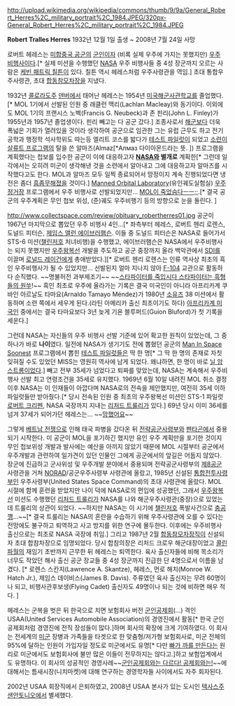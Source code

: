 http://upload.wikimedia.org/wikipedia/commons/thumb/9/9a/General_Robert_Herres%2C_military_portrait%2C_1984.JPEG/320px-General_Robert_Herres%2C_military_portrait%2C_1984.JPEG

'''Robert Tralles Herres'''
1932년 12월 1일 출생 ~ 2008년 7월 24일 사망

로버트 헤레스는 [[미합중국 공군]]의 [[군인]]이자 (비록 실제 우주에 가지는 못했지만) [[우주 비행사]]이다.[* 실제 미션을 수행했던 [[NASA]] 우주 비행사들 중 4성 장군까지 오르는 사람은 [[케빈 패트릭 칠튼]]이 있다. 칠튼 역시 헤레스처럼 우주사령관을 역임.] 초대 통합우주사령관, 초대 [[합동참모차장]]을 지냈다.

1932년 [[콜로라도]]주 [[덴버]]에서 태어난 헤레스는 1954년 [[미국해군사관학교]]를 졸업했다.[* MOL 1기에서 선발된 인원 중 래클런 맥리(Lachlan Macleay)와 동기이다. 이외에도 MOL 1기의 프랜시스 노벡(Francis G. Neubeck)과 존 핀리(John L. Finley)가 1955년과 1957년 졸업생이다. 핀리 빼고는 다 공군 갔다.] 조종사로서 [[미합중국 해군|해군]]보다 더욱 폭넓은 기회가 열려있을 것이라 생각하여 공군으로 임관한 그는 유럽 근무도 하고 전기공학과 행정학 석사학위도 따는등 엘리트 코스를 밟다가 [[테스트 파일럿]]이 되었고 [[소련]]이 [[살류트 프로그램]]의 탈을 쓴 알마즈(Almaz[*Алмаз 다이아몬드라는 뜻. ]) 프로그램을 계획했다는 첩보를 입수한 공군이 이에 대응하고자 '''[[NASA]]와 별개로''' 계획한[* 그런데 일각에서는 오히려 미군이 생각해낸 것을 소련에서 알아내고 그에 대응하고자 알마즈를 시작했다고도 한다. MOL과 알마즈 모두 일찍 종료되어서 망정이지 계속 진행되었다면 냉전은 좀더 [[흠좀무]]해졌을 것이다.] [[MOL|Manned Orbital Laboratory]](유인궤도실험실) [[우주 정거장]] 프로그램에서 우주 비행사로 선발되었지만... [[문어가 죽었슴다|MOL이 죽었슴다ㅡㅡ;;]].[* 결국 공군의 우주계획은 무인 첩보 위성, (준)궤도 우주비행기 등의 방향으로 눈을 돌린다. ]

http://www.collectspace.com/review/obituary_robertherres01.jpg
공군이 1967년 마지막으로 뽑았던 우주 비행사 4인...[* 좌측부터 헤레스, 로버트 헨리 로렌스, 도널드 피터슨, [[제임스 앨런 에이브러햄슨]]. 이들 중 도널드 피터슨은 NASA로 들어가서 STS-6 미션([[챌린저호]] 처녀비행)을 수행했고, 에이브러햄슨은 NASA에서 우주비행사는 되지 못했지만 [[우주왕복선]] 개발을 주도하고 공군 중장까지 올라 백악관에서 [[SDI]]를 이끌며 [[로널드 레이건]]에게 총애받았다.][* 로버트 헨리 로렌스는 인류 역사상 최초의 흑인 우주비행사가 될 수 있었지만... 선발된지 얼마 지나지 않아 [[F-104]] 교관으로 활동하다 순직했다. ~~명불허전 과부제조기~~ ~~[[개미를 죽입시다 개미는 나의 원수|스타파이터를 죽입시다 스타파이터는 흑형들의 원쑤]]!~~ 흑인 최초로 우주에 올라가는 기록은 결국 미국인이 아니라 아프리카계 쿠바인 아르날도 타마요(Arnaldo Tamayo Méndez)가 1980년 [[소유즈]] 38 미션에서 활동하며 소련 쪽에서 세우게 된다.(라틴 아메리카 출신 최초이기도 하다) [[아프리카계 미국인]] 중에서는 결국 타마요보다 3년 늦게 기욘 블루퍼드(Guion Bluford)가 첫 기록을 세운다.]

그런데 NASA는 자신들의 우주 비행사 선발 기준에 있어 확고한 원칙이 있었는데, 그 중 하나가 바로 '''나이'''였다. 일전에 NASA가 생기기도 전에 뽑혔던 공군의 [[MISS|Man In Space Soonest]] 프로그램에서 뽑힌 [[테스트 파일럿]]들은 딱 한 명[* 그 딱 한 명의 존재로 자칫 잊혀질 수도 있었던 MISS는 영원히 역사에 남게 되었다. 왜냐하면, 한 명이 바로 [[닐 암스트롱]]이었다.] 빼고 전부 35세가 넘었다고 퇴짜를 맞았는데, NASA는 계속해서 우주비행사 선발 최고 연령조건을 35세로 유지했다. 1969년 6월 10일 내려진 MOL 취소 결정 이후 NASA는 이 인재들이 아깝다며 NASA로의 전속을 제안했지만, 여전히 35세 이하 파일럿들만 받아줬다.[* 당시 전속된 인원 중 최초의 우주왕복선 미션인 STS-1 파일럿 [[로버트 크리펜]], NASA 국장까지 지내는 [[리처드 트룰리]]가 있다.] 69년 당시 이미 36세를 넘겨 37세가 되어가던 헤레스는... ~~[[망했어요]]~~

그렇게 [[베트남 전쟁]]으로 인해 태국 파병을 갔다온 뒤 [[전략공군사령부]]와 [[펜타곤]]에서 중용되기 시작한다. 미 공군이 MOL을 포기하긴 했지만 유인 우주 계획만을 포기한 것이지 무인 첩보위성 개발과 발사에는 예산을 아끼지 않았기 때문에 MOL 시절부터 공군에서 우주개발과 관련하여 일가견이 있던 인물인 그에게 공군에서의 앞길은 어둡지 않았다. 장군에 진급하고 군사위성 및 우주개발 분야에서 중용되며 전략공군사령부의 [[제8공군]] 사령관을 거쳐 [[NORAD]]/공군우주사령부 사령관에 올랐고, 1985년 신설된 [[통합군|통합전투사령부]]인 우주사령부(United States Space Command)의 초대 사령관에 올랐다. MOL 시절에 함께 훈련을 받았지만 나이 덕에 NASA로의 편입에 성공했던, 그래서 [[우주왕복선]] 미션도 수행했던 [[리처드 트룰리]]가 NASA를 나와 해군우주사령관(중장)으로 있었는데 트룰리의 상관이 되었다. ~~하지만 NASA는 이 시기에 [[챌린저호]] 폭발사건으로 [[충공깽]]...~~[* 결국 트룰리는 NASA의 혼란을 수습하기 위해 우주사령관에 오를 수 있다는 전망에도 불구하고 퇴역하고 사고 방지를 위한 연구에 몰두한다. 이후에는 우주비행사 출신으로는 최초로 NASA 국장에 취임.] 그리고 1987년 2월 [[합동참모차장]]직이 신설되자 초대 합참차장으로 임명되었다. 당시 합참의장은 리처드 크로우 해군대장이었고 [[콜린 파월]]의 재임기 초반까지 근무한 뒤 헤레스는 퇴역한다. 육사 출신자들에 비해 목소리가 너무도 작았던 해사 출신 공군 장교들 중 4성 장군까지 진급한 단 4명으로서 이름을 남겼다. [* 로렌스 스칸지(Lawrence A. Skantze), 헤레스, 먼로 해치(Monroe W. Hatch Jr.), 제임스 데이비스(James B. Davis). 주류였던 육사 출신자는 무려 60명이나 되고, 비행사관후보생(Flying Cadet) 출신자도 49명이나 되는 것에 비하면 매우 적다. ]

헤레스는 군복을 벗은 뒤 한국으로 치면 보험회사 버전 [[군인공제회]](...) 격인 USAA(United Services Automobile Association)의 경영진에서 활동[* 한국 군인공제회처럼 경영진에 전직 장성들이 많다.]하며 회사의 확장에 크게 기여하였다. 이 회사는 전세계의 [[미군]] 장병과 가족들을 타겟으로 한 맞춤형/저가형 보험회사로, 미군 전체의 95%에 달하는 인원이 가입자일 정도로 미군에서도 유명[* 다만 [[빠가 까를 만든다]]는 원리로 미군에서도 보험회사에 불만 많은 이들이 전무하지는 않다고.]하고 보험업계에서도 유명하다. 이 회사의 성공적인 경영사례~~[[자쿠와는 다르다 자쿠와는|군인공제회와는 다르다! 공제회와는!]]~~에 대해서는 틈새시장(니치마켓)에 대해 연구하는 경영학자들 사이에서도 자주 회자된다.

2002년 USAA 회장직에서 은퇴하였고, 2008년 USAA 본사가 있는 도시인 [[텍사스]]주 [[샌안토니오]]에서 별세했다.
